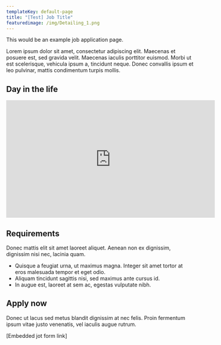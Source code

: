 ```yaml
---
templateKey: default-page
title: "[Test] Job Title"
featuredimage: /img/Detailing_1.png
---
```

This would be an example job application page.

Lorem ipsum dolor sit amet, consectetur adipiscing elit. Maecenas et posuere est, sed gravida velit. Maecenas iaculis porttitor euismod. Morbi ut est scelerisque, vehicula ipsum a, tincidunt neque. Donec convallis ipsum et leo pulvinar, mattis condimentum turpis mollis. 

## Day in the life

<iframe width="560" height="315" src="https://www.youtube.com/embed/tN72Eh4FIwc" title="YouTube video player" frameborder="0" allow="accelerometer; autoplay; clipboard-write; encrypted-media; gyroscope; picture-in-picture" allowfullscreen></iframe>



## Requirements

Donec mattis elit sit amet laoreet aliquet. Aenean non ex dignissim, dignissim nisi nec, lacinia quam.

* Quisque a feugiat urna, ut maximus magna. Integer sit amet tortor at eros malesuada tempor et eget odio.
* Aliquam tincidunt sagittis nisi, sed maximus ante cursus id. 
* In augue est, laoreet at sem ac, egestas vulputate nibh. 



## Apply now

Donec ut lacus sed metus blandit dignissim at nec felis. Proin fermentum ipsum vitae justo venenatis, vel iaculis augue rutrum.



\[Embedded jot form link]